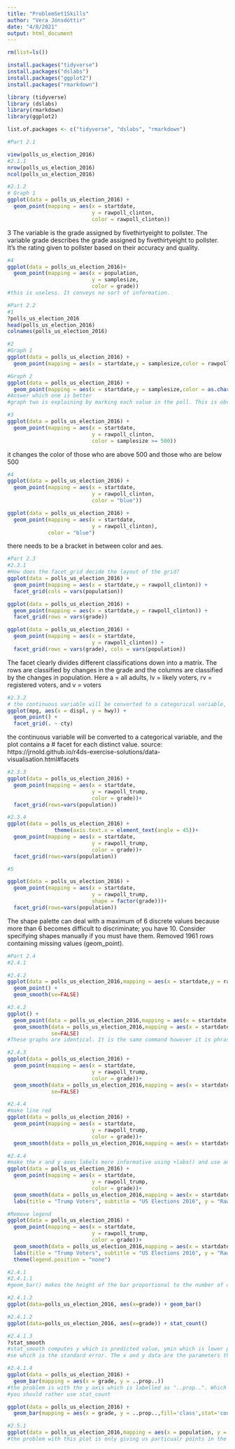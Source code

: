 ```yaml
---
title: "ProblemSet1Skills"
author: "Vera Jónsdóttir"
date: "4/8/2021"
output: html_document
---
```

```r
rm(list=ls())

install.packages("tidyverse")
install.packages("dslabs")
install.packages("ggplot2")
install.packages("rmarkdown")

library (tidyverse)
library (dslabs)
library(rmarkdown)
library(ggplot2)

list.of.packages <- c("tidyverse", "dslabs", "rmarkdown")
```

```r
#Part 2.1

view(polls_us_election_2016)
#2.1.1
nrow(polls_us_election_2016)
ncol(polls_us_election_2016)
```


```r
#2.1.2
# Graph 1
ggplot(data = polls_us_election_2016) +
  geom_point(mapping = aes(x = startdate,
                           y = rawpoll_clinton,
                           color = rawpoll_clinton))
```

3
The variable is the grade assigned by fivethirtyeight to pollster. The variable grade describes the grade
assigned by fivethirtyeight to pollster. It's the rating given to pollster based on their accuracy and quality.

```r
#4
ggplot(data = polls_us_election_2016)+
  geom_point(mapping = aes(x = population,
                           y = samplesize,
                           color = grade))
#this is useless. It conveys no sort of information.
```


```r
#Part 2.2
#1
?polls_us_election_2016
head(polls_us_election_2016)
colnames(polls_us_election_2016)
```


```r
#2 
#Graph 1
ggplot(data = polls_us_election_2016) +
  geom_point(mapping = aes(x = startdate,y = samplesize,color = rawpoll_johnson))


```


```r
#Graph 2
ggplot(data = polls_us_election_2016) +
  geom_point(mapping = aes(x = startdate,y = samplesize,color = as.character(rawpoll_johnson)))
#Answer which one is better
#graph two is explaining by marking each value in the poll. This is obviously too much information

```


```r
#3
ggplot(data = polls_us_election_2016) +
  geom_point(mapping = aes(x = startdate,
                           y = rawpoll_clinton,
                           color = samplesize >= 500))
```
it changes the color of those who are above 500 and those who are below 500

```r
#4
ggplot(data = polls_us_election_2016) +
  geom_point(mapping = aes(x = startdate,
                           y = rawpoll_clinton,
                           color = "blue"))
```

```r
ggplot(data = polls_us_election_2016) +
  geom_point(mapping = aes(x = startdate,
                           y = rawpoll_clinton),
             color = "blue")
```
there needs to be a bracket in between color and aes.

```r
#Part 2.3
#2.3.1
#How does the facet_grid decide the layout of the grid?
ggplot(data = polls_us_election_2016) +
  geom_point(mapping = aes(x = startdate,y = rawpoll_clinton)) +
  facet_grid(cols = vars(population))

```

```r
ggplot(data = polls_us_election_2016) +
  geom_point(mapping = aes(x = startdate,y = rawpoll_clinton)) +
  facet_grid(rows = vars(grade))
```


```r
ggplot(data = polls_us_election_2016) +
  geom_point(mapping = aes(x = startdate,
                           y = rawpoll_clinton)) +
  facet_grid(rows = vars(grade), cols = vars(population))
```
The facet clearly divides different classifications down into a matrix. The rows are classified by changes in the grade and the columns are classified by the changes in population.
Here a = all adults, lv = likely voters, rv = registered voters, and v = voters

```r
#2.3.2
# the continuous variable will be converted to a categorical variable, and the plot contains a # facet for each distinct value.
ggplot(mpg, aes(x = displ, y = hwy)) +
  geom_point() +
  facet_grid(. ~ cty)
```
the continuous variable will be converted to a categorical variable, and the plot contains a # facet for each distinct value.
source: https://jrnold.github.io/r4ds-exercise-solutions/data-visualisation.html#facets
```r
#2.3.3
ggplot(data = polls_us_election_2016) +
  geom_point(mapping = aes(x = startdate,
                           y = rawpoll_trump,
                           color = grade))+
  facet_grid(rows=vars(population))
```

```r
#2.3.4
ggplot(data = polls_us_election_2016) +
               theme(axis.text.x = element_text(angle = 45))+
  geom_point(mapping = aes(x = startdate,
                           y = rawpoll_trump,
                           color = grade))+
  facet_grid(rows=vars(population))
```


```r
#5

ggplot(data = polls_us_election_2016) +
  geom_point(mapping = aes(x = startdate,
                           y = rawpoll_trump,
                           shape = factor(grade)))+
  facet_grid(rows=vars(population))
```
The shape palette can deal with a maximum of 6 discrete values because more than 6 becomes difficult to discriminate; you have 10. Consider specifying shapes manually if you must have them.
Removed 1961 rows containing missing values (geom_point).
```r
#Part 2.4
#2.4.1

```

```r
#2.4.2
ggplot(data = polls_us_election_2016,mapping = aes(x = startdate,y = rawpoll_trump))+
  geom_point() +
  geom_smooth(se=FALSE)
```
```r
#2.4.2
ggplot() +
  geom_point(data = polls_us_election_2016,mapping = aes(x = startdate,y = rawpoll_trump)) +
  geom_smooth(data = polls_us_election_2016,mapping = aes(x = startdate,y = rawpoll_trump),
              se=FALSE)
#These graphs are identical. It is the same command however it is phrased differently.
```

```r
#2.4.3
ggplot(data = polls_us_election_2016) +
  geom_point(mapping = aes(x = startdate,
                           y = rawpoll_trump,
                           color = grade))+
  geom_smooth(data = polls_us_election_2016,mapping = aes(x = startdate,y = rawpoll_trump),
              se=FALSE)
```
```r
#2.4.4
#make line red
ggplot(data = polls_us_election_2016) +
  geom_point(mapping = aes(x = startdate,
                           y = rawpoll_trump,
                           color = grade))+
  geom_smooth(data = polls_us_election_2016,mapping = aes(x = startdate,y = rawpoll_trump), color = "red", se=FALSE)

```
```r
#2.4.4
#make the x and y axes labels more informative using +labs() and use and informative title
ggplot(data = polls_us_election_2016) +
  geom_point(mapping = aes(x = startdate,
                           y = rawpoll_trump,
                           color = grade))+
  geom_smooth(data = polls_us_election_2016,mapping = aes(x = startdate,y = rawpoll_trump), color = "red", se=FALSE)+
  labs(title = "Trump Voters", subtitle = "US Elections 2016", y = "Raw Polling Data", x = "Starting Date")
```
```r
#Remove legend
ggplot(data = polls_us_election_2016) +
  geom_point(mapping = aes(x = startdate,
                           y = rawpoll_trump,
                           color = grade))+
  geom_smooth(data = polls_us_election_2016,mapping = aes(x = startdate,y = rawpoll_trump), color = "red", se=FALSE)+
  labs(title = "Trump Voters", subtitle = "US Elections 2016", y = "Raw Polling Data", x = "Starting Date")+
  theme(legend.position = "none")

```
```r
#2.4.1
#2.4.1.1
#geom_bar() makes the height of the bar proportional to the number of cases in each group (or if the weight aesthetic is supplied, the sum of the weights). If you want the heights of the bars to represent values in the data, use geom_col() instead.


```

```r
#2.4.1.2
ggplot(data=polls_us_election_2016, aes(x=grade)) + geom_bar()

```
```r
#2.4.1.2
ggplot(data=polls_us_election_2016, aes(x=grade)) + stat_count()
```
```r
#2.4.1.3
?stat_smooth
#stat_smooth computes y which is predicted value, ymin which is lower pointwise confidence interval around the mean, ymax which is upper pointwise confidence interval around the mean, 
#se which is the standard error. The x and y data are the parameters that control its behavior

```

```r
#2.4.1.4
ggplot(data = polls_us_election_2016) +
  geom_bar(mapping = aes(x = grade, y = ..prop..))
#the problem is with the y axis which is labelled as "..prop..". Which signifies proportion.
#you should rather use stat_count
```
```r
ggplot(data = polls_us_election_2016) +
  geom_bar(mapping = aes(x = grade, y = ..prop..,fill='class',stat='count',group=factor(1)))

```
```r
#2.5.1
ggplot(data = polls_us_election_2016,mapping = aes(x = population, y = grade)) +geom_point()
#the problem with this plot is only giving us particualr points in the data but not really accurately showing us the distribution in the graph.
```





